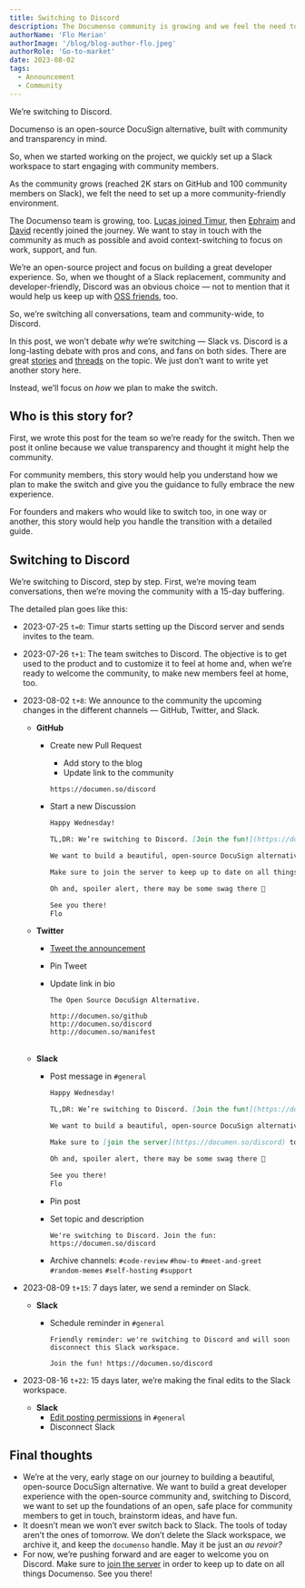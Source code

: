 ```yaml
---
title: Switching to Discord
description: The Documenso community is growing and we feel the need to have a more community and developer-friendly environment. We're switching to Discord.
authorName: 'Flo Merian'
authorImage: '/blog/blog-author-flo.jpeg'
authorRole: 'Go-to-market'
date: 2023-08-02
tags:
  - Announcement
  - Community
---
```


We’re switching to Discord.

Documenso is an open-source DocuSign alternative, built with community and transparency in mind.

So, when we started working on the project, we quickly set up a Slack workspace to start engaging with community members.

As the community grows (reached 2K stars on GitHub and 100 community members on Slack), we felt the need to set up a more community-friendly environment.

The Documenso team is growing, too. [Lucas joined Timur](https://twitter.com/ElTimuro/status/1648608988391514112), then [Ephraim](https://twitter.com/documenso/status/1662418374243041280) and [David](https://github.com/dguyen) recently joined the journey. We want to stay in touch with the community as much as possible and avoid context-switching to focus on work, support, and fun.

We’re an open-source project and focus on building a great developer experience. So, when we thought of a Slack replacement, community and developer-friendly, Discord was an obvious choice — not to mention that it would help us keep up with [OSS friends](https://documen.so/oss), too.

So, we’re switching all conversations, team and community-wide, to Discord.

In this post, we won’t debate *why* we’re switching — Slack vs. Discord is a long-lasting debate with pros and cons, and fans on both sides. There are great [stories](https://blog.meilisearch.com/from-slack-to-discord-our-migration/) and [threads](https://twitter.com/McPizza0/status/1655519558600470528) on the topic. We just don’t want to write yet another story here.

Instead, we’ll focus on *how* we plan to make the switch.

## Who is this story for?

First, we wrote this post for the team so we’re ready for the switch. Then we post it online because we value transparency and thought it might help the community.

For community members, this story would help you understand how we plan to make the switch and give you the guidance to fully embrace the new experience.

For founders and makers who would like to switch too, in one way or another, this story would help you handle the transition with a detailed guide.

## Switching to Discord

We’re switching to Discord, step by step. First, we’re moving team conversations, then we’re moving the community with a 15-day buffering. 

The detailed plan goes like this:

- 2023-07-25 `t=0`: Timur starts setting up the Discord server and sends invites to the team.
- 2023-07-26 `t+1`: The team switches to Discord. The objective is to get used to the product and to customize it to feel at home and, when we’re ready to welcome the community, to make new members feel at home, too.
- 2023-08-02 `t+8`: We announce to the community the upcoming changes in the different channels — GitHub, Twitter, and Slack.

    - **GitHub**
        - Create new Pull Request
            - Add story to the blog
            - Update link to the community
                
            ```
            https://documen.so/discord
            ```
                
        - Start a new Discussion
            
            ```markdown
            Happy Wednesday!
            
            TL,DR: We’re switching to Discord. [Join the fun!](https://documen.so/discord)
            
            We want to build a beautiful, open-source DocuSign alternative. As we're growing (reached 2.3K Stars), we feel the need to have a more community- and developer-friendly environment to share ideas, support, and memes.
            
            Make sure to join the server to keep up to date on all things Documenso. 
            
            Oh and, spoiler alert, there may be some swag there 👀
            
            See you there!
            Flo
            ```
            
    - **Twitter**
        - [Tweet the announcement](https://twitter.com/documenso/status/1686719482096766977)
        - Pin Tweet
        - Update link in bio
            
            ```
            The Open Source DocuSign Alternative.
            
            http://documen.so/github
            http://documen.so/discord
            http://documen.so/manifest
            ㅤ
            ```
            
    - **Slack**
        - Post message in `#general`
            
            ```markdown
            Happy Wednesday!
            
            TL,DR: We’re switching to Discord. [Join the fun!](https://documen.so/discord)
            
            We want to build a beautiful, open-source DocuSign alternative. As we're growing (reached 2.3K Stars), we feel the need to have a more community- and developer-friendly environment to share ideas, support, and memes.
            
            Make sure to [join the server](https://documen.so/discord) to keep up to date on all things Documenso. 
            
            Oh and, spoiler alert, there may be some swag there 👀
            
            See you there!
            Flo
            ```
            
        - Pin post
        - Set topic and description
            
            ```
            We're switching to Discord. Join the fun: https://documen.so/discord
            ```
            
        - Archive channels: `#code-review` `#how-to` `#meet-and-greet` `#random-memes` `#self-hosting` `#support`
        
- 2023-08-09 `t+15`: 7 days later, we send a reminder on Slack.
    - **Slack**
        - Schedule reminder in `#general`
            
            ```
            Friendly reminder: we're switching to Discord and will soon disconnect this Slack workspace.
            
            Join the fun! https://documen.so/discord
            ```
            
- 2023-08-16 `t+22`: 15 days later, we’re making the final edits to the Slack workspace.
    - **Slack**
        - [Edit posting permissions](https://app.slack.com/slackhelp/en-US/360004635551) in `#general`
        - Disconnect Slack

## Final thoughts

- We’re at the very, early stage on our journey to building a beautiful, open-source DocuSign alternative. We want to build a great developer experience with the open-source community and, switching to Discord, we want to set up the foundations of an open, safe place for community members to get in touch, brainstorm ideas, and have fun.
- It doesn’t mean we won’t ever switch back to Slack. The tools of today aren’t the ones of tomorrow. We don’t delete the Slack workspace, we archive it, and keep the `documenso` handle. May it be just an *au revoir?*
- For now, we’re pushing forward and are eager to welcome you on Discord. Make sure to [join the server](https://documen.so/discord) in order to keep up to date on all things Documenso. See you there!
